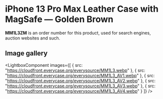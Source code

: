 
# iPhone 13 Pro Max Leather Case with MagSafe — Golden Brown

<Callout type='info' emoji='👉🏻'>**MM1L3ZM** is an order number for this product, used for search engines, auction websites and such.</Callout>

## Image gallery

<LightboxComponent
    images={[
      {
        src: "https://cloudfront.everycase.org/everysource/MM1L3.webp"
      },
      {
        src: "https://cloudfront.everycase.org/everysource/MM1L3_AV1.webp"
      },
      {
        src: "https://cloudfront.everycase.org/everysource/MM1L3_AV2.webp"
      },
      {
        src: "https://cloudfront.everycase.org/everysource/MM1L3_AV3.webp"
      },
      {
        src: "https://cloudfront.everycase.org/everysource/MM1L3_AV4.webp"
      }
    ]}
  />
